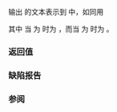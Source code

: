 {{cpp/chrono/title|1=operator&lt;&lt;{{petty|(std::chrono::year_month_weekday_last)}}}}
{{cpp/chrono/year_month_weekday_last/navbar}}
{{ddcl|header=chrono|since=c++20|
template&lt; class CharT, class Traits &gt;
std::basic_ostream&lt;CharT, Traits&gt;&amp;
    operator&lt;&lt;( std::basic_ostream&lt;CharT, Traits&gt;&amp; os,
                const std::chrono::year_month_weekday_last&amp; ymwdl );
}}

输出 {{c|ymwdl}} 的文本表示到 {{c|os}} 中，如同用

{{cc|
os &lt;&lt; std::format(os.getloc(), STATICALLY_WIDEN&lt;CharT&gt;("{}/{:L}/{:L}"),
                  ymwdl.year(), ymwdl.month(), ymwdl.weekday_last());
}}

其中 {{c|STATICALLY_WIDEN&lt;CharT&gt;("{}/{:L}/{:L}")}} 当 {{tt|CharT}} 为 {{c|char}} 时为 {{c|"{}/{:L}/{:L}"}}，而当 {{tt|CharT}} 为 {{c|wchar_t}} 时为 {{c|L"{}/{:L}/{:L}"}}。

===返回值===
{{c|os}}

===缺陷报告===
{{dr list begin}}
{{dr list item|paper=P2372R3|std=C++20|before=默认使用给定的本地环境|after=需要 {{ttb|L}} 以使用本地环境}}
{{dr list end}}

===参阅===
{{dsc begin}}
{{dsc inc|cpp/utility/format/dsc format}}
{{dsc inc|cpp/chrono/dsc formatter|year_month_day}}
{{dsc end}}

{{langlinks|de|en|es|ja|ru}}